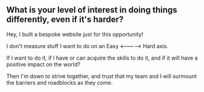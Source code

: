 ## What is your level of interest in doing things differently, even if it's harder?

Hey, I built a bespoke website just for this opportunity!

I don't measure stuff I want to do on an Easy <-----> Hard axis.

If I want to do it, if I have or can acquire the skills to do it, and if it will have a positive impact on the world?

Then I'm down to strive together, and trust that my team and I will surmount the barriers and roadblocks as they come.
